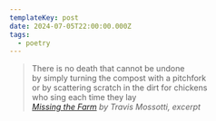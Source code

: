 ```yaml
---
templateKey: post
date: 2024-07-05T22:00:00.000Z
tags:
  - poetry
---
```

> There is no death that cannot be undone<br/>
> by simply turning the compost with a pitchfork<br/>
> or by scattering scratch in the dirt for chickens<br/>
> who sing each time they lay<br/>
> <cite><i>[Missing the Farm](https://poems.com/poem/missing-the-farm/)</i> by Travis Mossotti, excerpt</cite>
